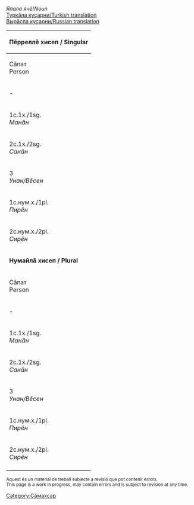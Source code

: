 

''Япала ячӗ''/''Noun''<br/>
[http://ilazki.thinkgeek.co.uk/~spectre/txuvaix/cv-tr/index.php?q=кукӑль Туркӑла куҫарни/Turkish translation]<br/>
[http://samah.chv.su/cgi-bin/s.cgi?a=s&word=кукӑль Вырӑсла куҫарни/Russian translation]

{|class=wikitable
|-
!colspan=9|'''Пӗрреллӗ хисеп / Singular'''
|-
!  Сӑпат<br/>Person  !!  Тӗп<br/>Absolutive<br/>''Кам/Мӗн?''  !!  Камӑнлӑх<br/>Genitive<br/>''Камӑн/Мӗнӗн?''  !!  Пару<br/>Dative<br/>''Кама/Мӗне?''  !!  Вырӑн<br/>Locative<br/>''Камра/Мӗнре?''  !!  Туху<br/>Ablative<br/>''Камран/Мӗнрен?''  !!  Пӗрлелӗх<br/>Instrumental<br/>''Кампа/Мӗнпе?''  !!  Ҫуклӑх<br/>Privative<br/>''Камсӑр/Мӗнсӗр?''  !!  Пирке<br/>Final<br/>''Камшӑн/Мӗншӗн?''
|-
| - || кукӑль || кукӑл·ӗн || кукӑл·е || кукӑль·те<br/>кукӑль·ре || кукӑль·тен<br/>кукӑль·рен || кукӑль·пе || кукӑль·сӗр || кукӑль·шӗн
|-
| 1c.1х./1sg.<br/>''Мaнӑн'' || кукӑл·ӗм || кукӑл·ӗм·ӗн || кукӑл·ӗм·е || кукӑл·ӗм·ре || кукӑл·ӗм·рен || кукӑл·ӗм·пе || кукӑл·ӗм·сӗр || кукӑл·ӗм·шӗн 
|-
| 2c.1х./2sg.<br/>''Санӑн'' || кукӑл·ӳ || кукӑл·ӳ·н || кукӑль·н·е<br />кукӑл·ӳ·не || кукӑл·ӳ·н·те || кукӑл·ӳ·н·тен || кукӑл·ӳ·пе || кукӑл·ӳ·сӗр || кукӑл·ӳ·шӗн 
|-
| 3<br/>''Унан/Вӗсен'' || кукӑл·ӗ || кукӑл·ӗ·н || кукӑль··не || кукӑл·ӗ·нче || кукӑл·ӗ·нчен || кукӑл·ӗ·пе || кукӑл·ӗ·сӗр || кукӑл·ӗ·шӗн 
|-
| 1c.нум.х./1pl.<br/>''Пирӗн'' || кукӑл·ӗм·ӗр || кукӑл·ӗм·ӗр·ӗн || кукӑл·ӗм·ӗр·е || кукӑл·ӗм·ӗр·те || кукӑл·ӗм·ӗр·тен || кукӑл·ӗм·ӗр·пе || кукӑл·ӗм·ӗр·сӗр || кукӑл·ӗм·ӗр·шӗн 
|-
| 2c.нум.х./2pl.<br/>''Сирӗн'' || кукӑл·ӗр || кукӑл·ӗр·ӗн || кукӑл·ӗр·е || кукӑл·ӗр·те || кукӑл·ӗр·тен || кукӑл·ӗр·пе || кукӑл·ӗр·сӗр || кукӑл·ӗр·шӗн 
|-
!colspan=9|'''Нумайлӑ хисеп / Plural'''
|-
!  Сӑпат<br/>Person  !!  Тӗп<br/>Absolutive<br/>''Кам/Мӗн?''  !!  Камӑнлӑх<br/>Genitive<br/>''Камӑн/Мӗнӗн?''  !!  Пару<br/>Dative<br/>''Кама/Мӗне?''  !!  Вырӑн<br/>Locative<br/>''Камра/Мӗнре?''  !!  Туху<br/>Ablative<br/>''Камран/Мӗнрен?''  !!  Пӗрлелӗх<br/>Instrumental<br/>''Кампа/Мӗнпе?''  !!  Ҫуклӑх<br/>Privative<br/>''Камсӑр/Мӗнсӗр?''  !!  Пирке<br/>Final<br/>''Камшӑр/Мӗншӗн?''
|-
| - || кукӑль·сем || кукӑль·се·н || кукӑль·сен·е || кукӑль·сен·че || кукӑль·сен·чен || кукӑль·сем·пе || кукӑль·сем·сӗр || кукӑль·сем·шӗн
|-
| 1c.1х./1sg.<br/>''Мaнӑн'' || кукӑл·ӗм·сем || кукӑл·ӗм·се·н || кукӑл·ӗм·сен·е || кукӑл·ӗм·сен·че || кукӑл·ӗм·сен·чен || кукӑл·ӗм·сем·пе || кукӑл·ӗм·сем·сӗр || кукӑл·ӗм·сем·шӗн 
|-
| 2c.1х./2sg.<br/>''Санӑн'' || кукӑл·ӳ·сем || кукӑл·ӳ·се·н || кукӑл·ӳ·сен·е || кукӑл·ӳ·сен·че || кукӑл·ӳ·сен·чен || кукӑл·ӳ·сем·пе || кукӑл·ӳ·сем·сӗр || кукӑл·ӳ·сем·шӗн 
|-
| 3<br/>''Унан/Вӗсен'' || кукӑл·ӗ·сем || кукӑл·ӗ·се·н || кукӑл·ӗ·сен·е || кукӑл·ӗ·сен·че || кукӑл·ӗ·сен·чен || кукӑл·ӗ·сем·пе || кукӑл·ӗ·сем·сӗр || кукӑл·ӗ·сем·шӗн 
|-
| 1c.нум.х./1pl.<br/>''Пирӗн'' || кукӑл·ӗм·ӗр·сем || кукӑл·ӗм·ӗр·се·н || кукӑл·ӗм·ӗр·сен·е || кукӑл·ӗм·ӗр·сен·че || кукӑл·ӗм·ӗр·сен·чен || кукӑл·ӗм·ӗр·сем·пе || кукӑл·ӗм·ӗр·сем·сӗр || кукӑл·ӗм·ӗр·сем·шӗн 
|-
| 2c.нум.х./2pl.<br/>''Сирӗн'' || кукӑл·ӗр·сем || кукӑл·ӗр·се·н || кукӑл·ӗр·сен·е || кукӑл·ӗр·сен·че || кукӑл·ӗр·сен·чен || кукӑл·ӗр·сем·пе || кукӑл·ӗр·сем·сӗр || кукӑл·ӗр·сем·шӗн 
|-
|}

<small>
Aquest és un material de treball subjecte a revisió que pot contenir errors.<br/>
This page is a work in progress, may contain errors and is subject to revision at any time. 
</small>

[[Category:Сӑмахсар]]